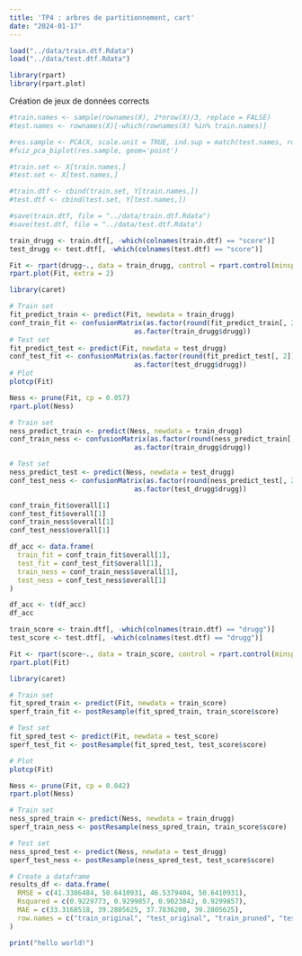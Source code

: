 ```yaml
---
title: 'TP4 : arbres de partitionnement, cart'
date: "2024-01-17"
---
```

```r
load("../data/train.dtf.Rdata")
load("../data/test.dtf.Rdata")
```

```r
library(rpart)
library(rpart.plot)
```
Création de jeux de données corrects

```r
#train.names <- sample(rownames(X), 2*nrow(X)/3, replace = FALSE)
#test.names <- rownames(X)[-which(rownames(X) %in% train.names)]

#res.sample <- PCA(X, scale.unit = TRUE, ind.sup = match(test.names, rownames(X)))
#fviz_pca_biplot(res.sample, geom='point')

#train.set <- X[train.names,]
#test.set <- X[test.names,]

#train.dtf <- cbind(train.set, Y[train.names,])
#test.dtf <- cbind(test.set, Y[test.names,])

#save(train.dtf, file = "../data/train.dtf.Rdata")
#save(test.dtf, file = "../data/test.dtf.Rdata")
```

```r
train_drugg <- train.dtf[, -which(colnames(train.dtf) == "score")]
test_drugg <- test.dtf[, -which(colnames(test.dtf) == "score")]

Fit <- rpart(drugg~., data = train_drugg, control = rpart.control(minsplit = 1))
rpart.plot(Fit, extra = 2)
```

```r
library(caret)

# Train set
fit_predict_train <- predict(Fit, newdata = train_drugg)
conf_train_fit <- confusionMatrix(as.factor(round(fit_predict_train[, 2])),
                               as.factor(train_drugg$drugg))
# Test set
fit_predict_test <- predict(Fit, newdata = test_drugg)
conf_test_fit <- confusionMatrix(as.factor(round(fit_predict_test[, 2])),
                               as.factor(test_drugg$drugg))
# Plot
plotcp(Fit)
```


```r
Ness <- prune(Fit, cp = 0.057)
rpart.plot(Ness)
```

```r
# Train set
ness_predict_train <- predict(Ness, newdata = train_drugg)
conf_train_ness <- confusionMatrix(as.factor(round(ness_predict_train[, 2])),
                               as.factor(train_drugg$drugg))

# Test set
ness_predict_test <- predict(Ness, newdata = test_drugg)
conf_test_ness <- confusionMatrix(as.factor(round(ness_predict_test[, 2])),
                               as.factor(test_drugg$drugg))
```

```r
conf_train_fit$overall[1]
conf_test_fit$overall[1]
conf_train_ness$overall[1]
conf_test_ness$overall[1]

df_acc <- data.frame(
  train_fit = conf_train_fit$overall[1],
  test_fit = conf_test_fit$overall[1],
  train_ness = conf_train_ness$overall[1],
  test_ness = conf_test_ness$overall[1]
)

df_acc <- t(df_acc)
df_acc
```

```r
train_score <- train.dtf[, -which(colnames(train.dtf) == "drugg")]
test_score <- test.dtf[, -which(colnames(test.dtf) == "drugg")]

Fit <- rpart(score~., data = train_score, control = rpart.control(minsplit = 2))
rpart.plot(Fit)
```

```r
library(caret)

# Train set
fit_spred_train <- predict(Fit, newdata = train_score)
sperf_train_fit <- postResample(fit_spred_train, train_score$score)

# Test set
fit_spred_test <- predict(Fit, newdata = test_score)
sperf_test_fit <- postResample(fit_spred_test, test_score$score)

# Plot
plotcp(Fit)
```

```r
Ness <- prune(Fit, cp = 0.042)
rpart.plot(Ness)
```

```r
# Train set
ness_spred_train <- predict(Ness, newdata = train_drugg)
sperf_train_ness <- postResample(ness_spred_train, train_score$score)

# Test set
ness_spred_test <- predict(Ness, newdata = test_drugg)
sperf_test_ness <- postResample(ness_spred_test, test_score$score)
```

```r
# Create a dataframe
results_df <- data.frame(
  RMSE = c(41.3386484, 50.6410931, 46.5379404, 50.6410931),
  Rsquared = c(0.9229773, 0.9299857, 0.9023842, 0.9299857),
  MAE = c(33.3168518, 39.2805625, 37.7836200, 39.2805625),
  row.names = c("train_original", "test_original", "train_pruned", "test_pruned")
)
```

```r
print("hello world!")
```

